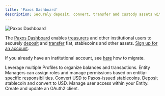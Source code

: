 ```yaml
---
title: 'Paxos Dashboard'
description: Securely deposit, convert, transfer and custody assets with Paxos.
---
```


![Paxos Dashboard](/images/paxos-dashboard.png)

The [Paxos Dashboard](https://dashboard.paxos.com/) enables [treasurers](/guides/dashboard/roles#treasurer) and other institutional users to securely [deposit](/guides/dashboard/deposit) and [transfer](/guides/dashboard/transfer) fiat, stablecoins and other assets.
[Sign up for an account](https://dashboard.paxos.com/).

If you already have an institutional account, see [here](/guides/dashboard/migrate-to-dashboard) how to migrate.

<CardGroup cols={2}>
 
  <Card title="Multi-Entity Experience" href="/guides/dashboard/organization" icon="building">
    Leverage multiple Profiles to organize balances and transactions.
  </Card>
  <Card title="Role-Based Access Control" href="/guides/dashboard/roles" icon="shield">
    Entity Managers can assign roles and manage permissions based on entitiy-specific responsibilities.
  </Card>
    <Card title="Mint" href="/guides/dashboard/mint" icon="repeat">
    Convert USD to Paxos-issued stablecoins.
  </Card>
    <Card title="Redeem" href="/guides/dashboard/redeem" icon="rotate">
    Deposit stablecoin and convert to USD.
  </Card>
     <Card title="Manage Team" href="/guides/dashboard/manage-team" icon="gear">
    Manage user access within your Entity.
  </Card>
    <Card title="Configure API Credentials" href="/guides/dashboard/api-credentials" icon="key">
    Create and update an OAuth2 client.
   </Card>
</CardGroup>






